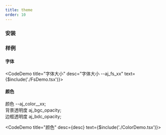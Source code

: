 ---
title: theme
order: 10
---


### 安装

<ImportTabs name="@jelper/css" />

### 样例

#### 字体


<CodeDemo title="字体大小" desc="字体大小 --aj_fs_xx" text={$include('./FsDemo.tsx')}><FsDemo /></CodeDemo>

#### 颜色

  <div>颜色 --aj_color__xx;</div>
  <div>背景透明度 aj_bgc_opacity;</div>
  <div>边框透明度 aj_bdc_opacity;</div>
</>

<CodeDemo title="颜色" desc={desc} text={$include('./ColorDemo.tsx')}><ColorDemo /></CodeDemo>
